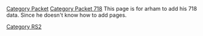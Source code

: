 [[Category Packet]]
[[Category Packet 718]]
This page is for arham to add his 718 data. Since he doesn't know how to add pages.


[[Category RS2]]